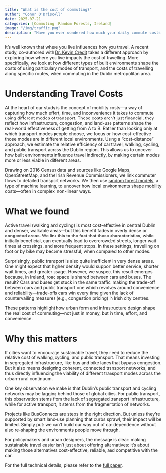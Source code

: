 ```yaml
---
title: "What is the cost of commuting?"
author: "Conor O'Driscoll"
date: 2025-07-21
categories: [Commuting, Random Forests, Ireland]
image: "/img/traffic.png"
description: "Have you ever wondered how much your daily commute costs you? This post may provide you with some answers."
---
```


It’s well known that where you live influences how you travel. A recent study, co-authored with [Dr. Kevin Credit](https://www.maynoothuniversity.ie/faculty-social-sciences/our-people/kevin-credit) takes a different approach by exploring how where you live impacts the cost of travelling. More specifically, we look at how different types of built environments shape the costs of using particulary modes of transport, and the costs of travelling along specific routes, when commuting in the Dublin metropolitan area.


Understanding Travel Costs
======

At the heart of our study is the concept of mobility costs—a way of capturing how much effort, time, and inconvenience it takes to commute using different modes of transport. These costs aren’t just financial; they reflect how infrastructure, congestion, and land-use patterns shape the real-world effectiveness of getting from A to B. Rather than looking only at which transport modes people choose, we focus on how cost-effective those modes are in different local environments. Using a “cost-distance” approach, we estimate the relative efficiency of car travel, walking, cycling, and public transport across the Dublin region. This allows us to uncover how built environments influence travel indirectly, by making certain modes more or less viable in different areas.

Drawing on 2016 Census data and sources like Google Maps, OpenStreetMap, and the Irish Revenue Commissioners, we link commuter flows to detailed transport networks. We then use [random forest models](https://arxiv.org/abs/2402.01502), a type of machine learning, to uncover how local environments shape mobility costs—often in complex, non-linear ways.


What we found
======

Active travel (walking and cycling) is most cost-effective in central Dublin and denser, walkable areas—but this benefit fades in overly dense or congested areas. We link this to the fact that these characteristics, while initially beneficial, can eventually lead to overcrowded streets, longer wait times at crossings, and more frequent stops. In these settings, travelling on foot or by bike may become stressful, when compared to other modes.

Surprisingly, public transport is also quite inefficient in very dense areas. One might expect that higher density would support better service, shorter wait times, and greater usage. However, we suspect this result emerges because, in Ireland, road space is shared between cars and buses. The result? Cars and buses get stuck in the same traffic, making the trade-off between cars and public transport one which revolves around convenience and reliability—trade-offs cars win every time given the lack of countervailing measures (e.g., congestion pricing) in Irish city centres.

These patterns highlight how urban form and infrastructure design shape the real cost of commuting—not just in money, but in time, effort, and convenience.


Why this matters
======

If cities want to encourage sustainable travel, they need to reduce the relative cost of walking, cycling, and public transport. That means investing in segregated infrastructure, like bus and bike lanes that bypass congestion. But it also means designing coherent, connected transport networks, and thus directly influencing the viability of different transport modes across the urban-rural continuum.

One key observation we make is that Dublin's public transport and cycling networks may be lagging behind those of global cities. For public transport, this observation stems from the lack of segregated transport infrastructure, while for active transport, it stems from the fragmentation of networks. 

Projects like BusConnects are steps in the right direction. But unless they’re supported by smart land-use planning that curbs sprawl, their impact will be limited. Simply put: we can’t build our way out of car dependence without also re-shaping the environments people move through.

For policymakers and urban designers, the message is clear: making sustainable travel easier isn’t just about offering alternatives: it’s about making those alternatives cost-effective, reliable, and competitive with the car.

For the full technical details, please refer to the [full paper](https://doi.org/10.1016/j.jtrangeo.2024.103870).
